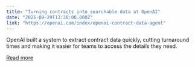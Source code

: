 ```yaml
---
title: "Turning contracts into searchable data at OpenAI"
date: "2025-09-29T13:30:00.000Z"
link: "https://openai.com/index/openai-contract-data-agent"
---
```


OpenAI built a system to extract contract data quickly, cutting turnaround times and making it easier for teams to access the details they need.

[Read more](https://openai.com/index/openai-contract-data-agent)
